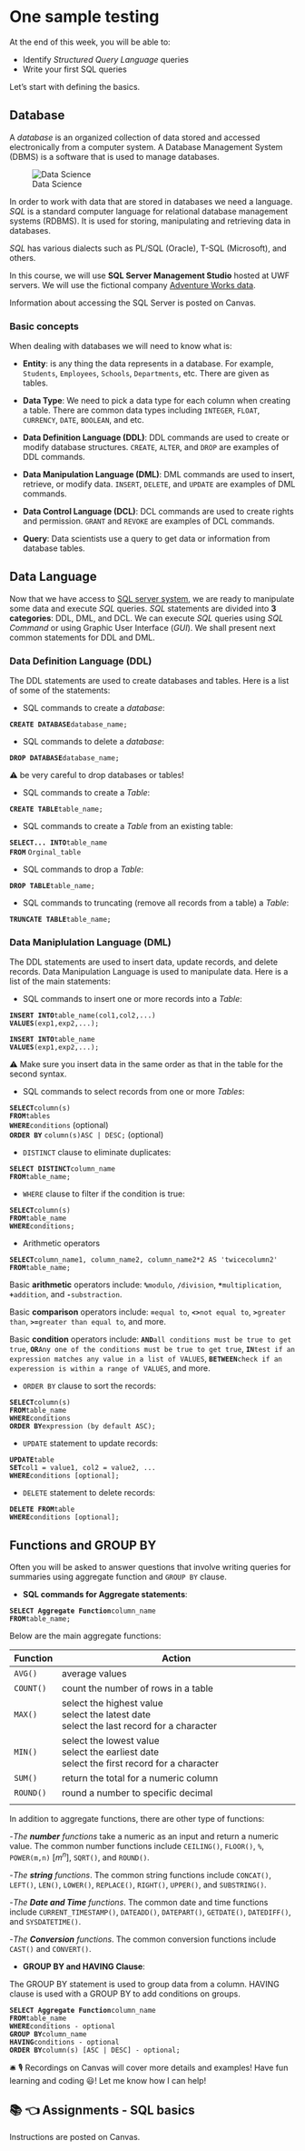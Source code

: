# One sample testing {.unnumbered}

At the end of this week, you will be able to:

-   Identify *Structured Query Language* queries
-   Write your first SQL queries

Let's start with defining the basics.

## Database {.unnumbered}

A *database* is an organized collection of data stored and accessed electronically from a computer system. A Database Management System (DBMS) is a software that is used to manage databases.

![Data Science](/img/DSWorkflow.png){alt="Data Science"}

In order to work with data that are stored in databases we need a language. *SQL* is a standard computer language for relational database management systems (RDBMS). It is used for storing, manipulating and retrieving data in databases.

*SQL* has various dialects such as PL/SQL (Oracle), T-SQL (Microsoft), and others.

In this course, we will use **SQL Server Management Studio** hosted at UWF servers. We will use the fictional company [Adventure Works data](https://docs.microsoft.com/en-us/previous-versions/sql/sql-server-2008/ms124623(v=sql.100)){target="_blank"}.

Information about accessing the SQL Server is posted on Canvas.

### Basic concepts {.unnumbered}

When dealing with databases we will need to know what is:

-   **Entity**: is any thing the data represents in a database. For example, `Students`, `Employees`, `Schools`, `Departments`, etc. There are given as tables.

-   **Data Type**: We need to pick a data type for each column when creating a table. There are common data types including `INTEGER`, `FLOAT`, `CURRENCY`, `DATE`, `BOOLEAN`, and etc.

-   **Data Definition Language (DDL)**: DDL commands are used to create or modify database structures. `CREATE`, `ALTER`, and `DROP` are examples of DDL commands.

-   **Data Manipulation Language (DML)**: DML commands are used to insert, retrieve, or modify data. `INSERT`, `DELETE`, and `UPDATE` are examples of DML commands.

-   **Data Control Language (DCL)**: DCL commands are used to create rights and permission. `GRANT` and `REVOKE` are examples of DCL commands.

-   **Query**: Data scientists use a query to get data or information from database tables.

## Data Language {.unnumbered}

Now that we have access to [SQL server system](https://argoapps.uwf.edu/vpn/index.html){target="_blank"}, we are ready to manipulate some data and execute *SQL* queries. *SQL* statements are divided into **3 categories**: DDL, DML, and DCL. We can execute *SQL* queries using *SQL Command* or using Graphic User Interface (*GUI*). We shall present next common statements for DDL and DML.

### Data Definition Language (DDL) {.unnumbered}

The DDL statements are used to create databases and tables. Here is a list of some of the statements:

-   SQL commands to create a *database*:

::: rmdnote
<p align="left">

**`CREATE DATABASE`**`database_name;`

</p>
:::

-   SQL commands to delete a *database*:

::: rmdnote
<p align="left">

**`DROP DATABASE`**`database_name;`

</p>
:::

⚠️ be very careful to drop databases or tables!

-   SQL commands to create a *Table*:

::: rmdnote
<p align="left">

**`CREATE TABLE`**`table_name;`

</p>
:::

-   SQL commands to create a *Table* from an existing table:

::: rmdnote
<p align="left">

**`SELECT... INTO`**`table_name`<br/> **`FROM`** `Orginal_table`

</p>
:::

-   SQL commands to drop a *Table*:

::: rmdnote
<p align="left">

**`DROP TABLE`**`table_name;`

</p>
:::

-   SQL commands to truncating (remove all records from a table) a *Table*:

::: rmdnote
<p align="left">

**`TRUNCATE TABLE`**`table_name;`

</p>
:::

### **Data Maniplulation Language (DML)** {.unnumbered}

The DDL statements are used to insert data, update records, and delete records. Data Manipulation Language is used to manipulate data. Here is a list of the main statements:

-   SQL commands to insert one or more records into a *Table*:

::: rmdnote
<p align="left">

**`INSERT INTO`**`table_name(col1,col2,...)` <br/> **`VALUES`**`(exp1,exp2,...);`

</p>
:::

::: rmdnote
<p align="left">

**`INSERT INTO`**`table_name` <br/> **`VALUES`**`(exp1,exp2,...);`

</p>
:::

⚠️ Make sure you insert data in the same order as that in the table for the second syntax.

-   SQL commands to select records from one or more *Tables*:

::: rmdnote
<p align="left">

**`SELECT`**`column(s)` <br/> **`FROM`**`tables`<br/> **`WHERE`**`conditions` (optional)<br/> **`ORDER BY`** `column(s)ASC | DESC;` (optional)

</p>
:::

-   `DISTINCT` clause to eliminate duplicates:

::: rmdnote
<p align="left">

**`SELECT DISTINCT`**`column_name` <br/> **`FROM`**`table_name;`<br/>

</p>
:::

-   `WHERE` clause to filter if the condition is true:

::: rmdnote
<p align="left">

**`SELECT`**`column(s)` <br/> **`FROM`**`table_name`<br/> **`WHERE`**`conditions;`<br/>

</p>
:::

-   Arithmetic operators

::: rmdnote
<p align="left">

**`SELECT`**`column_name1, column_name2, column_name2*2 AS 'twicecolumn2'` <br/> **`FROM`**`table_name;`<br/>

</p>
:::

Basic **arithmetic** operators include: **`%`**`modulo`, **`/`**`division`, **`*`**`multiplication`, **`+`**`addition`, and **`-`**`substraction`.

Basic **comparison** operators include: **`=`**`equal to`, **`<>`**`not equal to`, **`>`**`greater than`, **`>=`**`greater than equal to`, and more.

Basic **condition** operators include: **`AND`**`all conditions must be true to get true`, **`OR`**`Any one of the conditions must be true to get true`, **`IN`**`test if an expression matches any value in a list of VALUES`, **`BETWEEN`**`check if an experession is within a range of VALUES`, and more.

-   `ORDER BY` clause to sort the records:

::: rmdnote
<p align="left">

**`SELECT`**`column(s)` <br/> **`FROM`**`table_name`<br/> **`WHERE`**`conditions`<br/> **`ORDER BY`**`expression (by default ASC);`

</p>
:::

-   `UPDATE` statement to update records:

::: rmdnote
<p align="left">

**`UPDATE`**`table` <br/> **`SET`**`col1 = value1, col2 = value2, ...`<br/> **`WHERE`**`conditions [optional];`

</p>
:::

-   `DELETE` statement to delete records:

::: rmdnote
<p align="left">

**`DELETE FROM`**`table` <br/> **`WHERE`**`conditions [optional];`

</p>
:::

## Functions and GROUP BY {.unnumbered}

Often you will be asked to answer questions that involve writing queries for summaries using aggregate function and `GROUP BY` clause.

-   **SQL commands for Aggregate statements**:

::: rmdnote
<p align="left">

**`SELECT Aggregate Function`**`column_name` <br/> **`FROM`**`table_name;`

</p>
:::

Below are the main aggregate functions:

| Function  | Action                                                                                              |
|-----------|-----------------------------------------------------------------------------------------------------|
| `AVG()`   | average values                                                                                      |
| `COUNT()` | count the number of rows in a table                                                                 |
| `MAX()`   | select the highest value <br/> select the latest date <br/>select the last record for a character   |
| `MIN()`   | select the lowest value <br/> select the earliest date <br/>select the first record for a character |
| `SUM()`   | return the total for a numeric column                                                               |
| `ROUND()` | round a number to specific decimal                                                                  |
|           |                                                                                                     |

In addition to aggregate functions, there are other type of functions:

\-*The **number** functions* take a numeric as an input and return a numeric value. The common number functions include `CEILING()`, `FLOOR()`, `%`, `POWER(m,n)` \[$m^n$\], `SQRT()`, and `ROUND()`.

\-*The **string** functions*. The common string functions include `CONCAT()`, `LEFT()`, `LEN()`, `LOWER()`, `REPLACE()`, `RIGHT()`, `UPPER()`, and `SUBSTRING()`.

\-*The **Date and Time** functions*. The common date and time functions include `CURRENT_TIMESTAMP()`, `DATEADD()`, `DATEPART()`, `GETDATE()`, `DATEDIFF()`, and `SYSDATETIME()`.

\-*The **Conversion** functions*. The common conversion functions include `CAST()` and `CONVERT()`.

-   **GROUP BY and HAVING Clause**:

The GROUP BY statement is used to group data from a column. HAVING clause is used with a GROUP BY to add conditions on groups.

::: rmdnote
<p align="left">

**`SELECT Aggregate Function`**`column_name` <br/> **`FROM`**`table_name`<br/> **`WHERE`**`conditions - optional`<br/> **`GROUP BY`**`column_name`<br/> **`HAVING`**`conditions - optional`<br/> **`ORDER BY`**`column(s) [ASC | DESC] - optional;`

</p>
:::

🛎 🎙️ Recordings on Canvas will cover more details and examples! Have fun learning and coding 😃! Let me know how I can help!

## 📚 👈 Assignments - SQL basics {.unnumbered}

Instructions are posted on Canvas.
